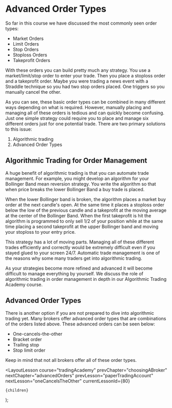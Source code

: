 
# Advanced Order Types

So far in this course we have discussed the most commonly seen order types:

- Market Orders
- Limit Orders
- Stop Orders
- Stoploss Orders
- Takeprofit Orders

With these orders you can build pretty much any strategy. You use a market/limit/stop order to enter your trade. Then you place
a stoploss order and a takeprofit order. Maybe you were trading a news event with a Straddle technique so you had two stop
orders placed. One triggers so you manually cancel the other.

As you can see, these basic order types can be combined in many different ways depending on what is required. However, manually
placing and managing all of these orders is tedious and can quickly become confusing. Just one simple strategy could require
you to place and manage six different orders just for one potential trade. There are two primary solutions to this issue:

1. Algorithmic trading
2. Advanced Order Types

## Algorithmic Trading for Order Management

A huge benefit of algorithmic trading is that you can automate trade management. For example, you might develop an algorithm
for your Bollinger Band mean reversion strategy. You write the algorithm so that when price breaks the lower Bollinger Band
a buy trade is placed.

When the lower Bollinger band is broken, the algorithm places a market buy order at the next candle's open. At the same time
it places a stoploss order below the low of the previous candle and a takeprofit at the moving average at the center of the
Bollinger Band. When the first takeprofit is hit the algorithm is programmed to only sell 1/2 of your position while at the
same time placing a second takeprofit at the upper Bollinger band and moving your stoploss to your entry price.

This strategy has a lot of moving parts. Managing all of these different trades efficiently and correctly would be extremely
difficult even if you stayed glued to your screen 24/7. Automatic trade management is one of the reasons why some many traders
get into algorithmic trading.

As your strategies become more refined and advanced it will become difficult to manage everything by yourself. We discuss
the role of algorithmic trading in order management in depth in our Algorithmic Trading Academy course.

## Advanced Order Types

There is another option if you are not prepared to dive into algorithmic trading yet. Many brokers offer advanced order types
that are combinations of the orders listed above. These advanced orders can be seen below:

- One-cancels-the-other
- Bracket order
- Trailing stop
- Stop limit order

Keep in mind that not all brokers offer all of these order types.

  <LayoutLesson
    course="tradingAcademy"
    prevChapter="choosingABroker"
    nextChapter="advancedOrders"
    prevLesson="paperTradingAccount"
    nextLesson="oneCancelsTheOther"
    currentLessonId={80}
  >
    {children}
  </LayoutLesson>
);
